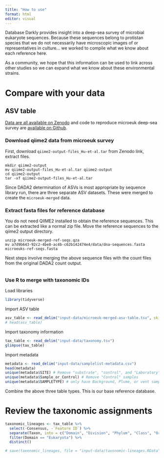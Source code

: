 ```yaml
---
title: "How to use"
format: html
editor: visual
---
```


Database Darkly provides insight into a deep-sea survey of microbial eukaryote sequences. Because these sequences belong to protistan species that we do not necessarily have microscopic images of or representatives in culture... we worked to compile what we know about each reference here.

As a community, we hope that this information can be used to link across other studies so we can expand what we know about these environmental strains.

# Compare with your data

## ASV table

[Data are all available on Zenodo](https://zenodo.org/records/59596940) and code to reproduce microeuk deep-sea survey are [available on Github](https://github.com/shu251/microeuk-amplicon-survey).

### Download qiime2 data from microeuk survey

First, download `qiime2-output-files_Hu-et-al.tar` from Zenodo link, extract files.

```         
mkdir qiime2-output
mv qiime2-output-files_Hu-et-al.tar qiime2-output
cd qiime2-output 
tar -xf qiime2-output-files_Hu-et-al.tar
```

Since DADA2 determination of ASVs is most appropriate by sequence library run, there are three separate ASV datasets. These were merged to create the `microeuk-merged` data.

### Extract fasta files for reference database

You do not need QIIME2 installed to obtain the reference sequences. This can be extracted like a normal zip file. Move the reference sequences to the qiime2 output directory.

```         
unzip microeuk-merged-ref-seqs.qza
mv a7d9b643-92c2-4be8-ac4b-c62b142474e4/data/dna-sequences.fasta microeuks-ref-seqs.fasta
```

Next steps involve merging the above sequence files with the count files from the original DADA2 count output.

```r

```

### Use R to merge with taxonomic IDs

Load libraries

```r
library(tidyverse)
```

Import ASV table

```r
asv_table <- read_delim("input-data/microeuk-merged-asv-table.tsv", skip = 1)
# head(asv_table)
```

Import taxonomy information

```r
tax_table <- read_delim("input-data/taxonomy.tsv")
glimpse(tax_table)
```

Import metadata

```r
metadata <- read_delim("input-data/samplelist-metadata.csv")
head(metadata)
unique(metadata$SITE) # Remove "substrate", "control", and "Laboratory" samples
unique(metadata$Sample_or_Control) # Remove "Control" samples
unique(metadata$SAMPLETYPE) # only have Background, Plume, or vent samples
```

Combine the above three table types. This is our base reference database.

# Review the taxonomic assignments

```r
taxonomic_lineages <- tax_table %>% 
  select(-Consensus, -`Feature ID`) %>% 
  separate(Taxon, into = c("Domain", "Division", "Phylum", "Class", "Order", "Family", "Genus", "Species"), sep = ";", remove = FALSE) %>% 
  filter(Domain == "Eukaryota") %>%
  distinct()
```

```r
# save(taxonomic_lineages, file = "input-data/taxonomic-lineages.RData")
```
